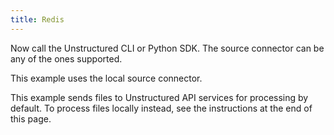 ```yaml
---
title: Redis
---
```


<NewDocument />


<SharedContentRedis/>

Now call the Unstructured CLI or Python SDK. The source connector can be any of the ones supported.

This example uses the local source connector.

This example sends files to Unstructured API services for processing by default. To process files locally instead, see the instructions at the end of this page.


<CodeGroup>
  <RedisAPISh />
  <RedisAPIPyV2 />
</CodeGroup>


<SharedPartitionByAPIOSS/>
